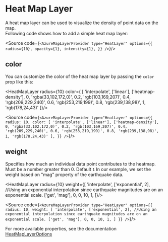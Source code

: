 

<Meta title="Data Visualization/Heat Map Layer"/>

# Heat Map Layer

A heat map layer can be used to visualize the density of point data on the map.<br/>
Following code shows how to add a simple heat map layer:<br/>

<HeatMapLayer radius={10}/>

<Source code={`
<AzureMapLayerProvider
    type="HeatLayer"
    options={{
        radius={10},
        opacity={1},
        intensity={1},
    }}
/>
`}/>

## color
You can customize the color of the heat map layer by passing the `color` prop like this: <br/>

<HeatMapLayer 
    radius={10}
    color={ [
                'interpolate',
                ['linear'],
                ['heatmap-density'],
                0, 'rgba(33,102,172,0)',
                0.2, 'rgb(103,169,207)',
                0.4, 'rgb(209,229,240)',
                0.6, 'rgb(253,219,199)',
                0.8, 'rgb(239,138,98)',
                1, 'rgb(178,24,43)'
            ]}/>

<Source code={`
<AzureMapLayerProvider
    type="HeatLayer"
    options={{
        radius: 10,
        color: [
                'interpolate',
                ['linear'],
                ['heatmap-density'],
                0, 'rgba(33,102,172,0)',
                0.2, 'rgb(103,169,207)',
                0.4, 'rgb(209,229,240)',
                0.6, 'rgb(253,219,199)',
                0.8, 'rgb(239,138,98)',
                1, 'rgb(178,24,43)'
            ],
    }}
/>
`}/>

## weight
Specifies how much an individual data point contributes to the heatmap. <br/>
Must be a number greater than 0. Default `1`
In our example, we set the weight based on "mag" property of the earthquake data. <br/>

<HeatMapLayer 
    radius={10}
    weight={[
                'interpolate',
                ['exponential', 2], //Using an exponential interpolation since earthquake magnitudes are on an exponential scale.
                ['get', 'mag'],
                0,
                0,
                10,
                1,
            ]}/>

<Source code={`
<AzureMapLayerProvider
    type="HeatLayer"
    options={{
        radius: 10,
        weight: [
                'interpolate',
                ['exponential', 2], //Using an exponential interpolation since earthquake magnitudes are on an exponential scale.
                ['get', 'mag'],
                0,
                0,
                10,
                1,
            ]
    }}
/>
`}/>

For more available properties, see the documentation [HeatMapLayerOptions](https://learn.microsoft.com/en-us/javascript/api/azure-maps-control/atlas.heatmaplayeroptions?view=azure-maps-typescript-latest)    

